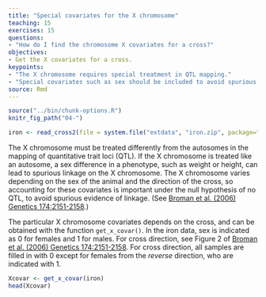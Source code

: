 ```yaml
---
title: "Special covariates for the X chromosome"
teaching: 15
exercises: 15
questions:
- "How do I find the chromosome X covariates for a cross?"
objectives:
- Get the X covariates for a cross.
keypoints:
- "The X chromosome requires special treatment in QTL mapping."
- "Special covariates such as sex should be included to avoid spurious evidence of linkage."
source: Rmd
---
```


```r
source("../bin/chunk-options.R")
knitr_fig_path("04-")
```

```r
iron <- read_cross2(file = system.file("extdata", "iron.zip", package="qtl2") )
```
The X chromosome must be treated differently from the autosomes in the mapping of quantitative trait loci (QTL). If the X chromosome is treated like an autosome, a sex difference in a phenotype, such as weight or height, can lead to spurious linkage on the X chromosome. The X chromosome varies depending on the sex of the animal and the direction of the cross, so accounting for these covariates is important under the null hypothesis of no QTL, to avoid spurious evidence of linkage. (See [Broman et al. (2006) Genetics 174:2151-2158](http://www.genetics.org/content/174/4/2151.long).)

The particular X chromosome covariates depends on the cross, and can be obtained with the function `get_x_covar()`. In the iron data, sex is indicated as 0 for females and 1 for males. For cross direction, see Figure 2 of [Broman et al. (2006) Genetics 174:2151-2158](http://www.genetics.org/content/174/4/2151.long).  For cross direction, all samples are filled in with 0 except for females from the *reverse* direction, who are indicated with 1.


```r
Xcovar <- get_x_covar(iron)
head(Xcovar)
```
